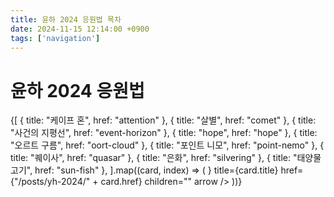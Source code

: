 ```yaml
---
title: 윤하 2024 응원법 목차
date: 2024-11-15 12:14:00 +0900
tags: ['navigation']
---
```



# 윤하 2024 응원법

<Cards>
	{[
		{ title: "케이프 혼", href: "attention" },
		{ title: "살별", href: "comet" },
		{ title: "사건의 지평선", href: "event-horizon" },
		{ title: "hope", href: "hope" },
		{ title: "오르트 구름", href: "oort-cloud" },
		{ title: "포인트 니모", href: "point-nemo" },
		{ title: "퀘이사", href: "quasar" },
		{ title: "은화", href: "silvering" },
		{ title: "태양물고기", href: "sun-fish" },
	].map((card, index) => (
		<Cards.Card
			key={index}
			icon={<NextraIcon name="music" />}
			title={card.title}
			href={"/posts/yh-2024/" + card.href}
			children=""
			arrow
		/>
	))}
</Cards>